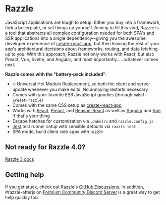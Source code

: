 
# Razzle

<Features />

JavaScript applications are tough to setup. Either you buy into a framework, fork a boilerplate, or set things up yourself. Aiming to fill this void, Razzle is a tool that abstracts all complex configuration needed for both SPA's and SSR applications into a single dependency--giving you the awesome developer experience of [create-react-app](https://github.com/facebook/create-react-app), but then leaving the rest of your app's architectural decisions about frameworks, routing, and data fetching up to you. With this approach, Razzle not only works with React, but also Preact, Vue, Svelte, and Angular, and most importantly......whatever comes next.

**Razzle comes with the "battery-pack included"**:

- 🔥 Universal Hot Module Replacement, so both the client and server update whenever you make edits. No annoying restarts necessary
- Comes with your favorite ES6 JavaScript goodies (through `babel-preset-razzle`)
- Comes with the same CSS setup as [create-react-app](https://github.com/facebook/create-react-app)
- Works with [React](https://github.com/facebook/react), [Preact](https://github.com/preactjs/preact), and [Reason-React](https://github.com/jaredpalmer/razzle/tree/master/examples/with-reason-react) as well as [Angular](https://github.com/angular/angular) and [Vue](https://github.com/vuejs/vue) if that's your thing
- Escape hatches for customization via `.babelrc` and `razzle.config.js`
- [Jest](https://github.com/facebook/jest) test runner setup with sensible defaults via `razzle test`
- SPA mode, build client side apps with razzle

## Not ready for Razzle 4.0?

[Razzle 3 docs](https://razzle-git-three-jared.vercel.app/)

## Getting help

If you get stuck, check out Razzle's [GitHub Discussions](https://github.com/jaredpalmer/razzle/discussions). In addition, #razzle-afterjs on [Formium Community Discord Server](https://discord.gg/pJSg287) is a great way to get help quickly too.
